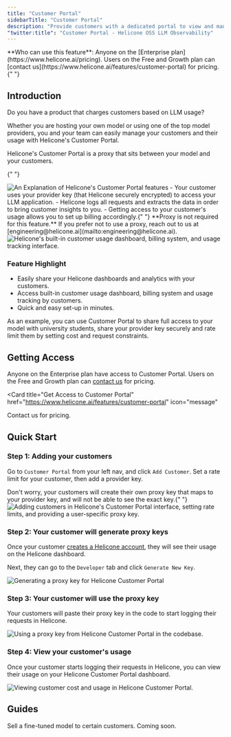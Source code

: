 ```yaml
---
title: "Customer Portal"
sidebarTitle: "Customer Portal"
description: "Provide customers with a dedicated portal to view and manage their LLM usage. Oversee customer access, set rate limits, and monitor usage while allowing customers to track their own metrics."
"twitter:title": "Customer Portal - Helicone OSS LLM Observability"
---
```



<Info>
  **Who can use this feature**: Anyone on the [Enterprise
  plan](https://www.helicone.ai/pricing). Users on the Free and Growth plan can
  [contact us](https://www.helicone.ai/features/customer-portal) for
  pricing.{" "}
</Info>

## Introduction

Do you have a product that charges customers based on LLM usage?

Whether you are hosting your own model or using one of the top model providers, you and your team can easily manage your customers and their usage with Helicone's Customer Portal.

<Accordion title="Get a deep dive of how Customer Portal works">

Helicone's Customer Portal is a proxy that sits between your model and your customers.

{" "}

<Frame>
  <img
    src="/images/customer-portal/example-customer-portal-explained.png"
    alt="An Explanation of Helicone's Customer Portal features"
  />
</Frame>
- Your customer uses your provider key (that Helicone securely encrypted) to access
your LLM application. - Helicone logs all requests and extracts the data in order
to bring customer insights to you. - Getting access to your customer's usage allows
you to set up billing accordingly.{" "}

</Accordion>

<Note>
  **Proxy is not required for this feature.** If you prefer not to use a proxy,
  reach out to us at [engineering@helicone.ai](mailto:engineering@helicone.ai).
</Note>

<Frame caption="Access built-in customer usage dashboard, billing system and usage tracking by customers.">
  <img
    src="/images/customer-portal/example-customer-portal.png"
    alt="Helicone's built-in customer usage dashboard, billing system, and usage tracking interface. "
  />
</Frame>

### Feature Highlight

- Easily share your Helicone dashboards and analytics with your customers.
- Access built-in customer usage dashboard, billing system and usage tracking by customers.
- Quick and easy set-up in minutes.

As an example, you can use Customer Portal to share full access to your model with university students, share your provider key securely and rate limit them by setting cost and request constraints.

## Getting Access

Anyone on the Enterprise plan have access to Customer Portal. Users on the Free and Growth plan can [contact us](https://www.helicone.ai/features/customer-portal) for pricing.

<Card
  title="Get Access to Customer Portal"
  href="https://www.helicone.ai/features/customer-portal"
  icon="message"
>
  Contact us for pricing.
</Card>

## Quick Start

### Step 1: Adding your customers

Go to `Customer Portal` from your left nav, and click `Add Customer`. Set a rate limit for your customer, then add a provider key.

<Check>
  Don't worry, your customers will create their own proxy key that maps to your
  provider key, and will not be able to see the exact key.{" "}
</Check>

<Frame>
  <img
    src="/images/customer-portal/example-customer-portal-add-customers.png"
    alt="Adding customers in Helicone's Customer Portal interface, setting rate limits, and providing a user-specific proxy key. "
  />
</Frame>

### Step 2: Your customer will generate proxy keys

Once your customer [creates a Helicone account](https://us.helicone.ai/signup), they will see their usage on the Helicone dashboard.

Next, they can go to the `Developer` tab and click `Generate New Key`.

<Frame>
  <img
    src="/images/customer-portal/example-customer-portal-generate-proxy-key.png"
    alt="Generating a proxy key for Helicone Customer Portal"
  />
</Frame>

### Step 3: Your customer will use the proxy key

Your customers will paste their proxy key in the code to start logging their requests in Helicone.

<Frame>
  <img
    src="/images/customer-portal/example-customer-portal-use-proxy-key.png"
    alt="Using a proxy key from Helicone Customer Portal in the codebase."
  />
</Frame>

### Step 4: View your customer's usage

Once your customer starts logging their requests in Helicone, you can view their usage on your Helicone Customer Portal dashboard.

<Frame>
  <img
    src="/images/customer-portal/example-customer-portal-view-usage.png"
    alt="Viewing customer cost and usage in Helicone Customer Portal."
  />
</Frame>

## Guides

<CardGroup cols={2}>
  <Card
    title="Resell a Model"
    href="/use-cases/resell-a-model"
    icon="circle-dollar-to-slot"
  >
    Sell a fine-tuned model to certain customers.
  </Card>
  <Card title="Bill by Usage" href="/use-cases/bill-by-usage" icon="chart-bar">
    Coming soon.
  </Card>
</CardGroup>

<QuestionsSection />
